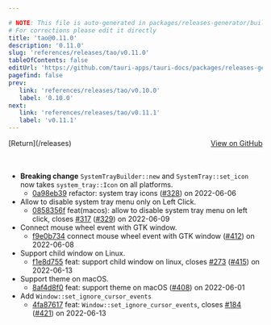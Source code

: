 ```yaml
---

# NOTE: This file is auto-generated in packages/releases-generator/build.ts
# For corrections please edit it directly
title: 'tao@0.11.0'
description: '0.11.0'
slug: 'references/releases/tao/v0.11.0'
tableOfContents: false
editUrl: 'https://github.com/tauri-apps/tauri-docs/packages/releases-generator/build.ts'
pagefind: false
prev:
   link: 'references/releases/tao/v0.10.0'
   label: '0.10.0'
next:
   link: 'references/releases/tao/v0.11.1'
   label: 'v0.11.1'
---
```


<div style="margin-bottom:3rem; display: flex; justify-content: space-between; align-items: center"><span>[Return](/releases)</span><span><a href="https://github.com/tauri-apps/tao/releases/tag/tao-v0.11.0">View on GitHub</a></span></div>

- **Breaking change** `SystemTrayBuilder::new` and `SystemTray::set_icon` now takes `system_tray::Icon` on all platforms.
  - [0a98eb39](https://github.com/tauri-apps/tao/commit/0a98eb3993d9f24323f71520426712009bd9e272) refactor: system tray icons ([#328](https://github.com/tauri-apps/tao/pull/328)) on 2022-06-06
- Allow to disable system tray menu only on Left Click.
  - [0858356f](https://github.com/tauri-apps/tao/commit/0858356f3a14fcb6e1e1dfc8d2d35482388ccb43) feat(macos): allow to disable system tray menu on left click, closes [#317](https://github.com/tauri-apps/tao/pull/317) ([#329](https://github.com/tauri-apps/tao/pull/329)) on 2022-06-09
- Connect mouse wheel event with GTK window.
  - [f9e0b734](https://github.com/tauri-apps/tao/commit/f9e0b734c6a3737174d63a0ec8cb2ebc130f35f8) connect mouse wheel event with GTK window ([#412](https://github.com/tauri-apps/tao/pull/412)) on 2022-06-08
- Support child window on Linux.
  - [f1e8d755](https://github.com/tauri-apps/tao/commit/f1e8d7556eb9aea89769a9b38407e8fcd12675af) feat: support child window on linux, closes [#273](https://github.com/tauri-apps/tao/pull/273) ([#415](https://github.com/tauri-apps/tao/pull/415)) on 2022-06-13
- Support theme on macOS.
  - [8af4d8f0](https://github.com/tauri-apps/tao/commit/8af4d8f02149f08093cc348e278f5792dab4a423) feat: support theme on macOS ([#408](https://github.com/tauri-apps/tao/pull/408)) on 2022-06-01
- Add `Window::set_ignore_cursor_events`
  - [4fa87617](https://github.com/tauri-apps/tao/commit/4fa8761776d546ee3b1b0bb1a02a31d72eedfa80) feat: `Window::set_ignore_cursor_events`, closes [#184](https://github.com/tauri-apps/tao/pull/184) ([#421](https://github.com/tauri-apps/tao/pull/421)) on 2022-06-13

